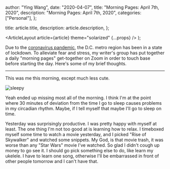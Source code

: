 
  author: "Ying Wang",
  date: "2020-04-07",
  title: "Morning Pages: April 7th, 2020",
  description: "Morning Pages: April 7th, 2020",
  categories: ["Personal"],
};

  title: article.title,
  description: article.description,
};

  <ArticleLayout article={article} theme="solarized" {...props} />
);

Due to the [coronavirus
pandemic](https://en.wikipedia.org/wiki/2019-20_coronavirus_pandemic), the D.C.
metro region has been in a state of lockdown. To alleviate fear and stress, my
writer's group has put together a daily "morning pages" get-together on Zoom in
order to touch base before starting the day. Here's some of my brief thoughts.

---

This was me this morning, except much less cute.

![sleepy](/img/posts/2020/04/07/morning_pages.jpg)

Yeah ended up missing most all of the morning. I think I'm at the point where 30
minutes of deviation from the time I go to sleep causes problems in my circadian
rhythm. Maybe, if I tell myself that maybe I'll go to sleep on time.

Yesterday was surprisingly productive. I was pretty happy with myself at least.
The one thing I'm not too good at is learning how to relax. I timeboxed myself
some time to watch a movie yesterday, and I picked "Rise of Skywalker" and
watched some snippets. My God, is that movie trash, it was worse than any "Star
Wars" movie I've watched. So glad I didn't cough up money to go see it. I should
go pick something else to do, like learn my ukelele. I have to learn one song,
otherwise I'll be embarrassed in front of other people tomorrow and I can't have
that.
